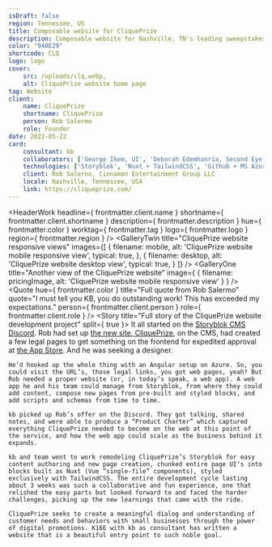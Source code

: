 ```yaml
---
isDraft: false
region: Tennessee, US
title: Composable website for CliquePrize
description: Composable website for Nashville, TN's leading sweepstakes app service, helping businesses reap the reward of a meaningful dialog with their customers.
color: "940E29"
shortcode: CLQ
logo: logo
cover:
    src: /uploads/clq.webp,
    alt: CliquePrize website home page
tag: Website
client:
    name: CliquePrize
    shortname: CliquePrize
    person: Rob Salermo
    role: Founder
date: 2022-05-22
card:
    consultant: kb
    collaborators: ['George Ikem, UI', 'Deborah Edemhanria, Second Eye']
    technologies: ['Storyblok', 'Nuxt + TailwindCSS', 'Github + MS Azure']
    client: Rob Salerno, Cinnamon Entertainment Group LLC
    locale: Nashville, Tennessee, USA
    link: https://cliqueprize.com/
---
```


<HeaderWork
    headline={ frontmatter.client.name }
    shortname={ frontmatter.client.shortname }
    description={ frontmatter.description }
    hue={ frontmatter.color }
    worktag={ frontmatter.tag }
    logo={ frontmatter.logo }
    region={ frontmatter.region }
/>
<GalleryTwin
    title="CliquePrize website responsive views"
    images={[
        { filename: mobile, alt: 'CliquePrize website mobile responsive view', typical: true, },
        { filename: desktop, alt: 'CliquePrize website desktop view', typical: true, }
    ]}
/>
<QuoteFill
    title="Partial quote from Rob Salermo"
    quote="Outstanding work!"
/>
<GalleryOne
    title="Another view of the CliquePrize website"
    image={ { filename: pricingImage, alt: 'CliquePrize website mobile responsive view' } }
/>
<Quote
    hue={ frontmatter.color }
    title="Full quote from Rob Salermo"
    quote="I must tell you KB, you do outstanding work! This has exceeded my expectations."
    person={ frontmatter.client.person }
    role={ frontmatter.client.role }
/>
<Story
    title="Full story of the CliquePrize website development project"
    split={ true }>
    It all started on the [Storyblok CMS Discord](https://discord.com/invite/WmMYYQp). Rob had set up [the new site, CliquePrize](https://www.cliqueprize.com/), on the CMS, had created a few legal pages to get something on the frontend for expedited approval at [the App Store](https://apps.apple.com/us/app/cliqueprize/id1581931190). And he was seeking a designer.

    He’d hooked up the whole thing with an Angular setup on Azure. So, you could visit the URL’s, those legal links, you got web pages, yeah? But Rob needed a proper website (or, in today’s speak, a web app). A web app he and his team could manage from Storyblok, from where they could add content, compose new pages from pre-built and styled blocks, and add scripts and schemas from time to time.

    kb picked up Rob’s offer on the Discord. They got talking, shared notes, and were able to produce a “Product Charter” which captured everything CliquePrize needed to become on the web at this point of the service, and how the web app could scale as the business behind it expands.

    kb and team went to work remodeling CliquePrize’s Storyblok for easy content authoring and new page creation, chunked entire page UI’s into blocks built as Nuxt (Vue “single-file” components), styled exclusively with TailwindCSS. The entire development cycle lasting about 3 weeks was such a collaborative and fun experience, one that relished the easy parts but looked forward to and faced the harder challenges, picking up the new learnings that came with the ride.

    CliquePrize seeks to create a meaningful dialog and understanding of customer needs and behaviors with small businesses through the power of digital promotions. K16E with kb as consultant has written a website that is a beautiful entry point to such noble goal.
</Story>
<BusinessCard
    title="Summary details of and link to the CliquePrize website development project"
    link={ frontmatter.card.link }
    hue={ frontmatter.color }
    logo={ frontmatter.logo }
    card={ frontmatter.card }
    shortname={ frontmatter.client.shortname }
/>